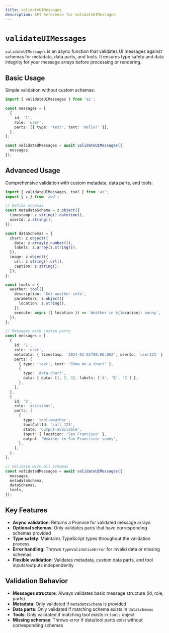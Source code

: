```yaml
---
title: validateUIMessages
description: API Reference for validateUIMessages
---
```


# `validateUIMessages`

`validateUIMessages` is an async function that validates UI messages against schemas for metadata, data parts, and tools. It ensures type safety and data integrity for your message arrays before processing or rendering.

## Basic Usage

Simple validation without custom schemas:

```typescript
import { validateUIMessages } from 'ai';

const messages = [
  {
    id: '1',
    role: 'user',
    parts: [{ type: 'text', text: 'Hello!' }],
  },
];

const validatedMessages = await validateUIMessages({
  messages,
});
```

## Advanced Usage

Comprehensive validation with custom metadata, data parts, and tools:

```typescript
import { validateUIMessages, tool } from 'ai';
import { z } from 'zod';

// Define schemas
const metadataSchema = z.object({
  timestamp: z.string().datetime(),
  userId: z.string(),
});

const dataSchemas = {
  chart: z.object({
    data: z.array(z.number()),
    labels: z.array(z.string()),
  }),
  image: z.object({
    url: z.string().url(),
    caption: z.string(),
  }),
};

const tools = {
  weather: tool({
    description: 'Get weather info',
    parameters: z.object({
      location: z.string(),
    }),
    execute: async ({ location }) => `Weather in ${location}: sunny`,
  }),
};

// Messages with custom parts
const messages = [
  {
    id: '1',
    role: 'user',
    metadata: { timestamp: '2024-01-01T00:00:00Z', userId: 'user123' },
    parts: [
      { type: 'text', text: 'Show me a chart' },
      {
        type: 'data-chart',
        data: { data: [1, 2, 3], labels: ['A', 'B', 'C'] },
      },
    ],
  },
  {
    id: '2',
    role: 'assistant',
    parts: [
      {
        type: 'tool-weather',
        toolCallId: 'call_123',
        state: 'output-available',
        input: { location: 'San Francisco' },
        output: 'Weather in San Francisco: sunny',
      },
    ],
  },
];

// Validate with all schemas
const validatedMessages = await validateUIMessages({
  messages,
  metadataSchema,
  dataSchemas,
  tools,
});
```

## Key Features

- **Async validation**: Returns a Promise for validated message arrays
- **Optional schemas**: Only validates parts that have corresponding schemas provided
- **Type safety**: Maintains TypeScript types throughout the validation process
- **Error handling**: Throws `TypeValidationError` for invalid data or missing schemas
- **Flexible validation**: Validates metadata, custom data parts, and tool inputs/outputs independently

## Validation Behavior

- **Messages structure**: Always validates basic message structure (id, role, parts)
- **Metadata**: Only validated if `metadataSchema` is provided
- **Data parts**: Only validated if matching schema exists in `dataSchemas`
- **Tools**: Only validated if matching tool exists in `tools` object
- **Missing schemas**: Throws error if data/tool parts exist without corresponding schemas
